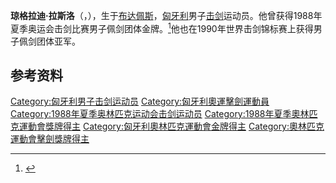 {{eastern name order|[[匈牙利语|匈牙利语]]}}
{{Infobox sportsperson
| name           = László Csongrádi
| image          = 
| birth_name     = 
| nationality    = 
| birth_date     = {{birth date and age|1959|7|5|df=yes}}
| birth_place    =  [[匈牙利|匈牙利]][[布达佩斯|布达佩斯]]
| death_date     = 
| death_place    = 
| country        = 
| sport          = [[击剑|击剑]]
| club           = {{tsl|en|Újpesti TE||Újpesti TE}}
| team           = 
| turnedpro      = 
| nationals      = 
| olympics       = 
| paralympics    = 
| medaltemplates = {{MedalSport|男子[[击剑|击剑]]}}
{{MedalCountry | {{HUN}} }}
{{MedalOlympic}}
{{MedalGold| [[1988年夏季奥林匹克运动会|1988汉城]] | {{tsl|en|Fencing at the 1988 Summer Olympics – Men's team sabre||佩剑团体}}}}
| show-medals    = yes
}}
'''琼格拉迪·拉斯洛'''（{{lang-hu|Csongrádi László}}，{{bd|1959年|7月5日|}}），生于[[布达佩斯|布达佩斯]]，[[匈牙利|匈牙利]]男子[[击剑|击剑]]运动员。他曾获得1988年夏季奥运会击剑比赛男子佩剑团体金牌。<ref>{{cite web|url=https://www.sports-reference.com/olympics/athletes/cs/csongradi-csongrai-1.html |archive-url=https://web.archive.org/web/20180615083514/https://www.sports-reference.com/olympics/athletes/cs/csongradi-csongrai-1.html |archive-date=2018-06-15 |title=László Csongrádi|publisher=sport-reference.com|accessdate=2010-03-07}}</ref>他也在1990年世界击剑锦标赛上获得男子佩剑团体亚军。

== 参考资料 ==
{{reflist}}

{{奥林匹克运动会击剑比赛男子佩剑团体冠军}}

{{Authority control}}
{{DEFAULTSORT:Csongrádi, László}}
[[Category:匈牙利男子击剑运动员|Category:匈牙利男子击剑运动员]]
[[Category:匈牙利奧運擊劍運動員|Category:匈牙利奧運擊劍運動員]]
[[Category:1988年夏季奥林匹克运动会击剑运动员|Category:1988年夏季奥林匹克运动会击剑运动员]]
[[Category:1988年夏季奧林匹克運動會獎牌得主|Category:1988年夏季奧林匹克運動會獎牌得主]]
[[Category:匈牙利奧林匹克運動會金牌得主|Category:匈牙利奧林匹克運動會金牌得主]]
[[Category:奧林匹克運動會擊劍獎牌得主|Category:奧林匹克運動會擊劍獎牌得主]]

{{匈牙利人物小作品}}